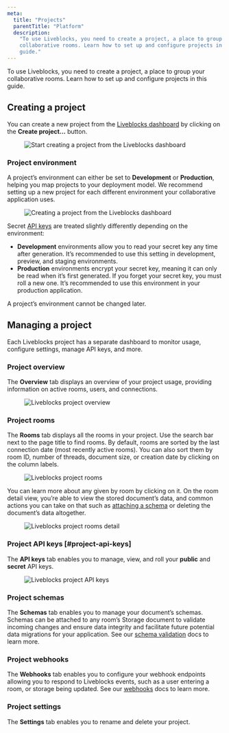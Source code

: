 ```yaml
---
meta:
  title: "Projects"
  parentTitle: "Platform"
  description:
    "To use Liveblocks, you need to create a project, a place to group your
    collaborative rooms. Learn how to set up and configure projects in this
    guide."
---
```


To use Liveblocks, you need to create a project, a place to group your
collaborative rooms. Learn how to set up and configure projects in this guide.

## Creating a project

You can create a new project from the [Liveblocks dashboard](/dashboard) by
clicking on the **Create project…** button.

<Figure>
  <Image
    src="/assets/projects/create-project.jpg"
    alt="Start creating a project from the Liveblocks dashboard"
    width={768}
    height={209}
  />
</Figure>

### Project environment

A project’s environment can either be set to **Development** or **Production**,
helping you map projects to your deployment model. We recommend setting up a new
project for each different environment your collaborative application uses.

<Figure>
  <Image
    src="/assets/projects/create-project-dialog.jpg"
    alt="Creating a project from the Liveblocks dashboard"
    width={768}
    height={499}
  />
</Figure>

Secret [API keys](#project-api-keys) are treated slightly differently depending
on the environment:

- **Development** environments allow you to read your secret key any time after
  generation. It’s recommended to use this setting in development, preview, and
  staging environments.
- **Production** environments encrypt your secret key, meaning it can only be
  read when it’s first generated. If you forget your secret key, you must roll a
  new one. It’s recommended to use this environment in your production
  application.

<Banner>

A project’s environment cannot be changed later.

</Banner>

## Managing a project

Each Liveblocks project has a separate dashboard to monitor usage, configure
settings, manage API keys, and more.

### Project overview

The **Overview** tab displays an overview of your project usage, providing
information on active rooms, users, and connections.

<Figure>
  <Image
    src="/assets/projects/project-overview.jpg"
    alt="Liveblocks project overview"
    width={768}
    height={499}
  />
</Figure>

### Project rooms

The **Rooms** tab displays all the rooms in your project. Use the search bar
next to the page title to find rooms. By default, rooms are sorted by the last
connection date (most recently active rooms). You can also sort them by room ID,
number of threads, document size, or creation date by clicking on the column
labels.

<Figure>
  <Image
    src="/assets/projects/project-rooms.jpg"
    alt="Liveblocks project rooms"
    width={768}
    height={499}
  />
</Figure>

You can learn more about any given by room by clicking on it. On the room detail
view, you’re able to view the stored document’s data, and common actions you can
take on that such as [attaching a schema](/docs/platform/schema-validation) or
deleting the document’s data altogether.

<Figure>
  <Image
    src="/assets/projects/project-rooms-detail.jpg"
    alt="Liveblocks project rooms detail"
    width={768}
    height={499}
  />
</Figure>

### Project API keys [#project-api-keys]

The **API keys** tab enables you to manage, view, and roll your **public** and
**secret** API keys.

<Figure>
  <Image
    src="/assets/projects/project-api-keys.jpg"
    alt="Liveblocks project API keys"
    width={768}
    height={499}
  />
</Figure>

### Project schemas

The **Schemas** tab enables you to manage your document’s schemas. Schemas can
be attached to any room’s Storage document to validate incoming changes and
ensure data integrity and facilitate future potential data migrations for your
application. See our [schema validation](/docs/platform/schema-validation) docs
to learn more.

### Project webhooks

The **Webhooks** tab enables you to configure your webhook endpoints allowing
you to respond to Liveblocks events, such as a user entering a room, or storage
being updated. See our [webhooks](/docs/platform/webhooks) docs to learn more.

### Project settings

The **Settings** tab enables you to rename and delete your project.

